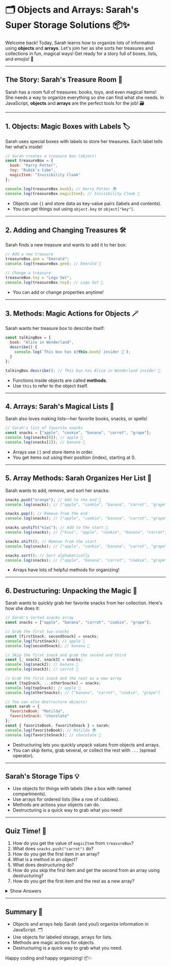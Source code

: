 # 🗂️ Objects and Arrays: Sarah's Super Storage Solutions 📦✨

Welcome back! Today, Sarah learns how to organize lots of information using **objects** and **arrays**. Let's join her as she sorts her treasures and collections in fun, magical ways! Get ready for a story full of boxes, lists, and emojis! 🎁

---

## The Story: Sarah's Treasure Room 🏰

Sarah has a room full of treasures: books, toys, and even magical items! She needs a way to organize everything so she can find what she needs. In JavaScript, **objects** and **arrays** are the perfect tools for the job! 🗃️

---

## 1. Objects: Magic Boxes with Labels 🏷️

Sarah uses special boxes with labels to store her treasures. Each label tells her what's inside!

```js
// Sarah creates a treasure box (object)
const treasureBox = {
  book: "Harry Potter",
  toy: "Rubik's Cube",
  magicItem: "Invisibility Cloak"
};

console.log(treasureBox.book); // Harry Potter 📚
console.log(treasureBox.magicItem); // Invisibility Cloak 🧥
```

- Objects use `{}` and store data as key-value pairs (labels and contents).
- You can get things out using `object.key` or `object["key"]`.

---

## 2. Adding and Changing Treasures 🛠️

Sarah finds a new treasure and wants to add it to her box:

```js
// Add a new treasure
treasureBox.gem = "Emerald";
console.log(treasureBox.gem); // Emerald 💎

// Change a treasure
treasureBox.toy = "Lego Set";
console.log(treasureBox.toy); // Lego Set 🧱
```

- You can add or change properties anytime!

---

## 3. Methods: Magic Actions for Objects 🪄

Sarah wants her treasure box to describe itself:

```js
const talkingBox = {
  book: "Alice in Wonderland",
  describe() {
    console.log(`This box has ${this.book} inside! 📖`);
  }
};

talkingBox.describe(); // This box has Alice in Wonderland inside! 📖
```

- Functions inside objects are called **methods**.
- Use `this` to refer to the object itself.

---

## 4. Arrays: Sarah's Magical Lists 📝

Sarah also loves making lists—her favorite books, snacks, or spells!

```js
// Sarah's list of favorite snacks
const snacks = ["apple", "cookie", "banana", "carrot", "grape"];
console.log(snacks[0]); // apple 🍏
console.log(snacks[2]); // banana 🍌
```

- Arrays use `[]` and store items in order.
- You get items out using their position (index), starting at 0.

---

## 5. Array Methods: Sarah Organizes Her List 🧹

Sarah wants to add, remove, and sort her snacks:

```js
snacks.push("orange"); // Add to the end 🍊
console.log(snacks); // ["apple", "cookie", "banana", "carrot", "grape", "orange"]

snacks.pop(); // Remove from the end
console.log(snacks); // ["apple", "cookie", "banana", "carrot", "grape"]

snacks.unshift("kiwi"); // Add to the start 🥝
console.log(snacks); // ["kiwi", "apple", "cookie", "banana", "carrot", "grape"]

snacks.shift(); // Remove from the start
console.log(snacks); // ["apple", "cookie", "banana", "carrot", "grape"]

snacks.sort(); // Sort alphabetically
console.log(snacks); // ["apple", "banana", "carrot", "cookie", "grape"]
```

- Arrays have lots of helpful methods for organizing!

---

## 6. Destructuring: Unpacking the Magic 🎩

Sarah wants to quickly grab her favorite snacks from her collection. Here's how she does it:

```js
// Sarah's sorted snacks array
const snacks = ["apple", "banana", "carrot", "cookie", "grape"];

// Grab the first two snacks
const [firstSnack, secondSnack] = snacks;
console.log(firstSnack); // apple 🍏
console.log(secondSnack); // banana 🍌

// Skip the first snack and grab the second and third
const [, snack2, snack3] = snacks;
console.log(snack2); // banana 🍌
console.log(snack3); // carrot 🥕

// Grab the first snack and the rest as a new array
const [topSnack, ...otherSnacks] = snacks;
console.log(topSnack); // apple 🍏
console.log(otherSnacks); // ["banana", "carrot", "cookie", "grape"]

// You can also destructure objects!
const sarah = {
  favoriteBook: "Matilda",
  favoriteSnack: "chocolate"
};
const { favoriteBook, favoriteSnack } = sarah;
console.log(favoriteBook); // Matilda 📚
console.log(favoriteSnack); // chocolate 🍫
```

- Destructuring lets you quickly unpack values from objects and arrays.
- You can skip items, grab several, or collect the rest with `...` (spread operator).

---

## Sarah's Storage Tips 💡

- Use objects for things with labels (like a box with named compartments).
- Use arrays for ordered lists (like a row of cubbies).
- Methods are actions your objects can do.
- Destructuring is a quick way to grab what you need!

---

## Quiz Time! 🎲

1. How do you get the value of `magicItem` from `treasureBox`?
2. What does `snacks.push("carrot")` do?
3. How do you get the first item in an array?
4. What is a method in an object?
5. What does destructuring do?
6. How do you skip the first item and get the second from an array using destructuring?
7. How do you get the first item and the rest as a new array?

<details>
  <summary>Show Answers</summary>
  <ol>
    <li><code>treasureBox.magicItem</code> or <code>treasureBox["magicItem"]</code></li>
    <li>Adds "carrot" to the end of the snacks array</li>
    <li><code>snacks[0]</code></li>
    <li>A function stored as a property in an object</li>
    <li>It lets you quickly unpack values from objects or arrays</li>
    <li><code>const [, second] = snacks;</code></li>
    <li><code>const [first, ...rest] = snacks;</code></li>
  </ol>
</details>

---

## Summary 📝

- Objects and arrays help Sarah (and you!) organize information in JavaScript. 🗂️
- Use objects for labeled storage, arrays for lists.
- Methods are magic actions for objects.
- Destructuring is a quick way to grab what you need.

Happy coding and happy organizing! 📦✨
